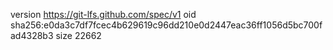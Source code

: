 version https://git-lfs.github.com/spec/v1
oid sha256:e0da3c7df7fcec4b629619c96dd210e0d2447eac36ff1056d5bc700fad4328b3
size 22662
